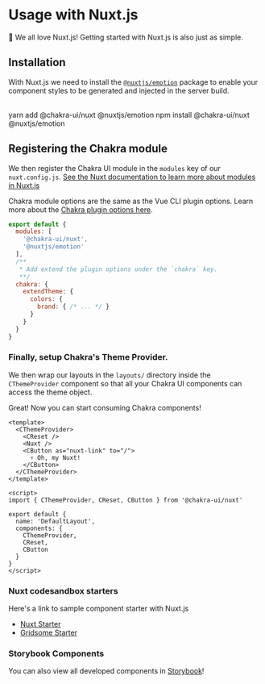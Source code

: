
<SEO
  title="Using UI with Nuxt.js"
  description="Getting started with Chakra UI and Nuxt.js"
/>

# Usage with Nuxt.js

💚 We all love Nuxt.js! Getting started with Nuxt.js is also just as simple.

<carbon-ad />

## Installation

With Nuxt.js we need to install the [`@nuxtjs/emotion`](https://github.com/nuxt-community/emotion-module) package to enable your component
styles to be generated and injected in the server build.

<br/>

<CodeGroup lang="bash">
  <CodeTab label="Yarn">
    yarn add @chakra-ui/nuxt @nuxtjs/emotion
  </CodeTab>
  <CodeTab label="NPM">
    npm install @chakra-ui/nuxt @nuxtjs/emotion
  </CodeTab>
</CodeGroup>

## Registering the Chakra module
We then register the Chakra UI module in the `modules` key of our `nuxt.config.js`.
[See the Nuxt documentation to learn more about modules in Nuxt.js](https://nuxtjs.org/guide/modules)

Chakra module options are the same as the Vue CLI plugin options.
Learn more about the [Chakra plugin options here](/plugin-options).

```js
export default {
  modules: [
    '@chakra-ui/nuxt',
    '@nuxtjs/emotion'
  ],
  /**
   * Add extend the plugin options under the `chakra` key.
   **/
  chakra: {
    extendTheme: {
      colors: {
        brand: { /* ... */ }
      }
    }
  }
}
```

### Finally, setup Chakra's Theme Provider.

We then wrap our layouts in the `layouts/` directory inside the `CThemeProvider` component so that all your
Chakra UI components can access the theme object.

Great! Now you can start consuming Chakra components!

```vue
<template>
  <CThemeProvider>
    <CReset />
    <Nuxt />
    <CButton as="nuxt-link" to="/">
      ⚡️ Oh, my Nuxt!
    </CButton>
  </CThemeProvider>
</template>

<script>
import { CThemeProvider, CReset, CButton } from '@chakra-ui/nuxt'

export default {
  name: 'DefaultLayout',
  components: {
    CThemeProvider,
    CReset,
    CButton
  }
}
</script>
```

### Nuxt codesandbox starters

Here's a link to sample component starter with Nuxt.js

- [Nuxt Starter](https://codesandbox.io/s/chakra-ui-nuxt-demo-f8tq4)
- [Gridsome Starter](https://codesandbox.io/s/chakra-ui-gridsome-demo-038c9)

### Storybook Components

You can also view all developed components in [Storybook](https://chakra-ui-vue.netlify.com)!

